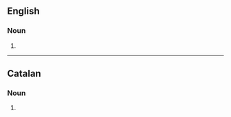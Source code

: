 ==English==

===Noun===
{{head|en|noun form}}

# {{plural of|en|familiar}}

----

==Catalan==

===Noun===
{{head|ca|noun form}}

# {{plural of|ca|familiar}}